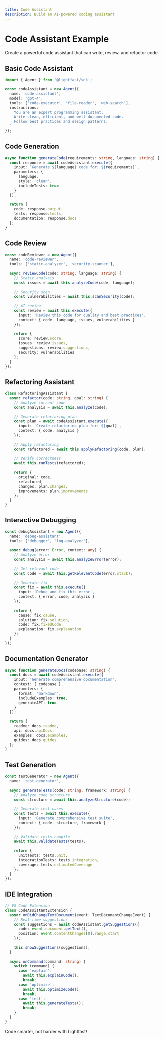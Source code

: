 ```yaml
---
title: Code Assistant
description: Build an AI-powered coding assistant
---
```


# Code Assistant Example

Create a powerful code assistant that can write, review, and refactor code.

## Basic Code Assistant

```typescript
import { Agent } from '@lightfast/sdk';

const codeAssistant = new Agent({
  name: 'code-assistant',
  model: 'gpt-4',
  tools: ['code-executor', 'file-reader', 'web-search'],
  instructions: `
    You are an expert programming assistant.
    Write clean, efficient, and well-documented code.
    Follow best practices and design patterns.
  `
});
```

## Code Generation

```typescript
async function generateCode(requirements: string, language: string) {
  const response = await codeAssistant.execute({
    input: `Generate ${language} code for: ${requirements}`,
    parameters: {
      language,
      style: 'clean',
      includeTests: true
    }
  });
  
  return {
    code: response.output,
    tests: response.tests,
    documentation: response.docs
  };
}
```

## Code Review

```typescript
const codeReviewer = new Agent({
  name: 'code-reviewer',
  tools: ['static-analyzer', 'security-scanner'],
  
  async reviewCode(code: string, language: string) {
    // Static analysis
    const issues = await this.analyzeCode(code, language);
    
    // Security scan
    const vulnerabilities = await this.scanSecurity(code);
    
    // AI review
    const review = await this.execute({
      input: 'Review this code for quality and best practices',
      context: { code, language, issues, vulnerabilities }
    });
    
    return {
      score: review.score,
      issues: review.issues,
      suggestions: review.suggestions,
      security: vulnerabilities
    };
  }
});
```

## Refactoring Assistant

```typescript
class RefactoringAssistant {
  async refactor(code: string, goal: string) {
    // Analyze current code
    const analysis = await this.analyze(code);
    
    // Generate refactoring plan
    const plan = await codeAssistant.execute({
      input: `Create refactoring plan for: ${goal}`,
      context: { code, analysis }
    });
    
    // Apply refactoring
    const refactored = await this.applyRefactoring(code, plan);
    
    // Verify correctness
    await this.runTests(refactored);
    
    return {
      original: code,
      refactored,
      changes: plan.changes,
      improvements: plan.improvements
    };
  }
}
```

## Interactive Debugging

```typescript
const debugAssistant = new Agent({
  name: 'debug-assistant',
  tools: ['debugger', 'log-analyzer'],
  
  async debug(error: Error, context: any) {
    // Analyze error
    const analysis = await this.analyzeError(error);
    
    // Get relevant code
    const code = await this.getRelevantCode(error.stack);
    
    // Generate fix
    const fix = await this.execute({
      input: 'Debug and fix this error',
      context: { error, code, analysis }
    });
    
    return {
      cause: fix.cause,
      solution: fix.solution,
      code: fix.fixedCode,
      explanation: fix.explanation
    };
  }
});
```

## Documentation Generator

```typescript
async function generateDocs(codebase: string) {
  const docs = await codeAssistant.execute({
    input: 'Generate comprehensive documentation',
    context: { codebase },
    parameters: {
      format: 'markdown',
      includeExamples: true,
      generateAPI: true
    }
  });
  
  return {
    readme: docs.readme,
    api: docs.apiDocs,
    examples: docs.examples,
    guides: docs.guides
  };
}
```

## Test Generation

```typescript
const testGenerator = new Agent({
  name: 'test-generator',
  
  async generateTests(code: string, framework: string) {
    // Analyze code structure
    const structure = await this.analyzeStructure(code);
    
    // Generate test cases
    const tests = await this.execute({
      input: 'Generate comprehensive test suite',
      context: { code, structure, framework }
    });
    
    // Validate tests compile
    await this.validateTests(tests);
    
    return {
      unitTests: tests.unit,
      integrationTests: tests.integration,
      coverage: tests.estimatedCoverage
    };
  }
});
```

## IDE Integration

```typescript
// VS Code Extension
class CodeAssistantExtension {
  async onDidChangeTextDocument(event: TextDocumentChangeEvent) {
    // Real-time suggestions
    const suggestions = await codeAssistant.getSuggestions({
      code: event.document.getText(),
      position: event.contentChanges[0].range.start
    });
    
    this.showSuggestions(suggestions);
  }
  
  async onCommand(command: string) {
    switch (command) {
      case 'explain':
        await this.explainCode();
        break;
      case 'optimize':
        await this.optimizeCode();
        break;
      case 'test':
        await this.generateTests();
        break;
    }
  }
}
```

Code smarter, not harder with Lightfast!